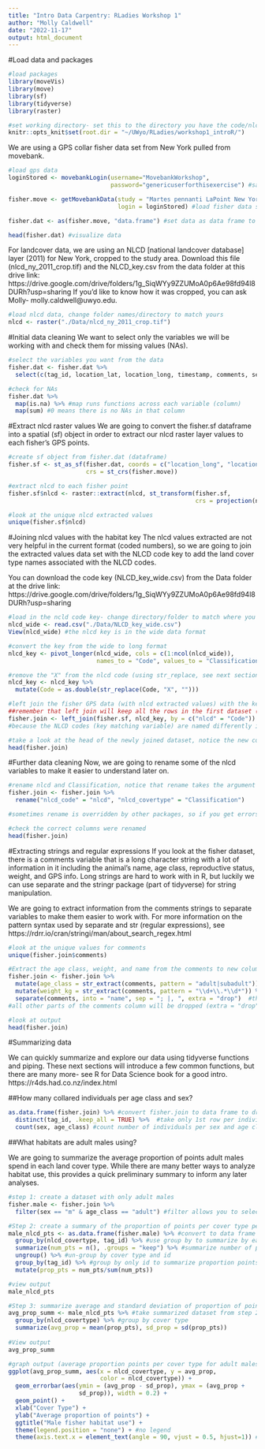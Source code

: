 ---
title: "Intro Data Carpentry: RLadies Workshop 1"
author: "Molly Caldwell"
date: "2022-11-17"
output: html_document
---

#Load data and packages

```{r}
#load packages
library(moveVis)
library(move)
library(sf)
library(tidyverse)
library(raster)
```

```{r, setup}
#set working directory- set this to the directory you have the code/nlcd data saved
knitr::opts_knit$set(root.dir = "~/UWyo/RLadies/workshop1_introR/")
```

We are using a GPS collar fisher data set from New York pulled from movebank.

```{r}
#load gps data
loginStored <- movebankLogin(username="MovebankWorkshop", 
                             password="genericuserforthisexercise") #save generic login for movebank

fisher.move <- getMovebankData(study = "Martes pennanti LaPoint New York",
                               login = loginStored) #load fisher data set using stored login

fisher.dat <- as(fisher.move, "data.frame") #set data as data frame to work with

head(fisher.dat) #visualize data
```

For landcover data, we are using an NLCD [national landcover database] layer (2011) for New York, cropped to the study area.
Download this file (nlcd_ny_2011_crop.tif) and the NLCD_key.csv from the data folder at this drive link: https://drive.google.com/drive/folders/1g_SiqWYy9ZZUMoA0p6Ae98fd94l8DURh?usp=sharing
If you'd like to know how it was cropped, you can ask Molly- molly.caldwell@uwyo.edu.

```{r}
#load nlcd data, change folder names/directory to match yours
nlcd <- raster("./Data/nlcd_ny_2011_crop.tif")
```

#Initial data cleaning
We want to select only the variables we will be working with and check them for missing values (NAs).

```{r}
#select the variables you want from the data
fisher.dat <- fisher.dat %>% 
  select(c(tag_id, location_lat, location_long, timestamp, comments, sex))

#check for NAs
fisher.dat %>%
  map(is.na) %>% #map runs functions across each variable (column)
  map(sum) #0 means there is no NAs in that column

```

#Extract nlcd raster values
We are going to convert the fisher.sf dataframe into a spatial (sf) object in order to extract our nlcd raster layer values to each fisher's GPS points.

```{r}
#create sf object from fisher.dat (dataframe)
fisher.sf <- st_as_sf(fisher.dat, coords = c("location_long", "location_lat"),
                      crs = st_crs(fisher.move))

#extract nlcd to each fisher point
fisher.sf$nlcd <- raster::extract(nlcd, st_transform(fisher.sf, 
                                                     crs = projection(nlcd)))

#look at the unique nlcd extracted values
unique(fisher.sf$nlcd)

```

#Joining nlcd values with the habitat key
The nlcd values extracted are not very helpful in the current format (coded numbers), so we are going to join the extracted values data set with the NLCD code key to add the land cover type names associated with the NLCD codes.

You can download the code key (NLCD_key_wide.csv) from the Data folder at the drive link: https://drive.google.com/drive/folders/1g_SiqWYy9ZZUMoA0p6Ae98fd94l8DURh?usp=sharing

```{r}
#load in the ncld code key- change directory/folder to match where you saved your NLCD_key.csv
nlcd_wide <- read.csv("./Data/NLCD_key_wide.csv")
View(nlcd_wide) #the nlcd key is in the wide data format

#convert the key from the wide to long format
nlcd_key <- pivot_longer(nlcd_wide, cols = c(1:ncol(nlcd_wide)), 
                         names_to = "Code", values_to = "Classification")

#remove the "X" from the nlcd code (using str_replace, see next section for more on str)
nlcd_key <- nlcd_key %>%
  mutate(Code = as.double(str_replace(Code, "X", "")))

#left join the fisher GPS data (with nlcd extracted values) with the key
##remember that left join will keep all the rows in the first dataset (fisher.sf) and only matching variables from the second dataset (NLCD_key)
fisher.join <- left_join(fisher.sf, nlcd_key, by = c("nlcd" = "Code")) 
#because the NLCD codes (key matching variable) are named differently in the datasets, we need to use the syntax by = c("key variable name dataset 1" = "key variable name dataset 2")

#take a look at the head of the newly joined dataset, notice the new column Classification
head(fisher.join)
```

#Further data cleaning
Now, we are going to rename some of the nlcd variables to make it easier to understand later on.

```{r}
#rename nlcd and Classification, notice that rename takes the argument new name = old name
fisher.join <- fisher.join %>% 
  rename("nlcd_code" = "nlcd", "nlcd_covertype" = "Classification")

#sometimes rename is overridden by other packages, so if you get errors, use dplyr::rename()

#check the correct columns were renamed
head(fisher.join)
```

#Extracting strings and regular expressions
If you look at the fisher dataset, there is a comments variable that is a long character string with a lot of information in it including the animal's name, age class, reproductive status, weight, and GPS info. Long strings are hard to work with in R, but luckily we can use separate and the stringr package (part of tidyverse) for string manipulation.

We are going to extract information from the comments strings to separate variables to make them easier to work with. For more information on the pattern syntax used by separate and str (regular expressions), see https://rdrr.io/cran/stringi/man/about_search_regex.html

```{r}
#look at the unique values for comments
unique(fisher.join$comments)
```

```{r}
#Extract the age class, weight, and name from the comments to new columns
fisher.join <- fisher.join %>% 
  mutate(age_class = str_extract(comments, pattern = "adult|subadult"))  %>% #this pattern extracts adult OR subadult
  mutate(weight_kg = str_extract(comments, pattern = "\\d+\\.*\\d*")) %>%  #this pattern extracts any decimal numbers from the string
  separate(comments, into = "name", sep = "; |, ", extra = "drop")  #this separates out the first portion of the comments before ; or , and then drops the rest
#all other parts of the comments column will be dropped (extra = "drop")

#look at output
head(fisher.join)
```

#Summarizing data

We can quickly summarize and explore our data using tidyverse functions and piping.
These next sections will introduce a few common functions, but there are many more- see R for Data Science book for a good intro. https://r4ds.had.co.nz/index.html

##How many collared individuals per age class and sex?

```{r}
as.data.frame(fisher.join) %>% #convert fisher.join to data frame to drop geometry
  distinct(tag_id, .keep_all = TRUE) %>%  #take only 1st row per individual, to prevent repeat counting of individuals
  count(sex, age_class) #count number of individuals per sex and age class
```

##What habitats are adult males using?

We are going to summarize the average proportion of points adult males spend in each land cover type. While there are many better ways to analyze habitat use, this provides a quick preliminary summary to inform any later analyses.

```{r}
#step 1: create a dataset with only adult males
fisher.male <- fisher.join %>%
  filter(sex == "m" & age_class == "adult") #filter allows you to select data based on variable values; you can also use regular expressions and %in% to filter by multiple values

#Step 2: create a summary of the proportion of points per cover type per individual
male_nlcd_pts <- as.data.frame(fisher.male) %>% #convert to data frame to drop geometry
  group_by(nlcd_covertype, tag_id) %>% #use group by to summarize by each cover type and individual
  summarize(num_pts = n(), .groups = "keep") %>% #summarize number of points per cover type and individual
  ungroup() %>% #un-group by cover type and id
  group_by(tag_id) %>% #group by only id to summarize proportion points per cover type per individual (because we want to get total sum of points per individual)
  mutate(prop_pts = num_pts/sum(num_pts))

#view output
male_nlcd_pts  
```

```{r}
#Step 3: summarize average and standard deviation of proportion of points per cover type
avg_prop_summ <- male_nlcd_pts %>% #take summarized dataset from step 2
  group_by(nlcd_covertype) %>% #group by cover type
  summarize(avg_prop = mean(prop_pts), sd_prop = sd(prop_pts))
  
#View output
avg_prop_summ
```

```{r}
#graph output (average proportion points per cover type for adult males)
ggplot(avg_prop_summ, aes(x = nlcd_covertype, y = avg_prop, 
                          color = nlcd_covertype)) +
  geom_errorbar(aes(ymin = (avg_prop - sd_prop), ymax = (avg_prop +
                    sd_prop)), width = 0.2) +
  geom_point() +
  xlab("Cover Type") +
  ylab("Average proportion of points") +
  ggtitle("Male fisher habitat use") +
  theme(legend.position = "none") + #no legend
  theme(axis.text.x = element_text(angle = 90, vjust = 0.5, hjust=1)) #rotate x-axis labels vertically
```




